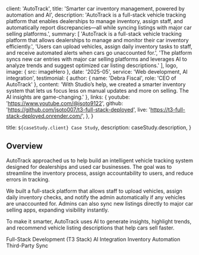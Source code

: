 
  client: 'AutoTrack',
  title: 'Smarter car inventory management, powered by automation and AI',
  description:
    'AutoTrack is a full-stack vehicle tracking platform that enables dealerships to manage inventory, assign staff, and automatically report discrepancies—all while syncing listings with major car selling platforms.',
  summary: [
    'AutoTrack is a full-stack vehicle tracking platform that allows dealerships to manage and monitor their car inventory efficiently.',
    'Users can upload vehicles, assign daily inventory tasks to staff, and receive automated alerts when cars go unaccounted for.',
    'The platform syncs new car entries with major car selling platforms and leverages AI to analyze trends and suggest optimized car listing descriptions.'
  ],
  logo,
  image: { src: imageHero },
  date: '2025-05',
  service: 'Web development, AI integration',
  testimonial: {
    author: { name: 'Debra Fiscal', role: 'CEO of AutoTrack' },
    content:
      'With Studio’s help, we created a smarter inventory system that lets us focus less on manual updates and more on selling. The AI insights are game-changing.'
  },
    links: {
    youtube: 'https://www.youtube.com/@jsoto9122',
    github: 'https://github.com/jsoto007/t3-full-stack-deployed',
    live: 'https://t3-full-stack-deployed.onrender.com/',
  },
}

  title: `${caseStudy.client} Case Study`,
  description: caseStudy.description,
}


## Overview

AutoTrack approached us to help build an intelligent vehicle tracking system designed for dealerships and used car businesses. The goal was to streamline the inventory process, assign accountability to users, and reduce errors in tracking.

We built a full-stack platform that allows staff to upload vehicles, assign daily inventory checks, and notify the admin automatically if any vehicles are unaccounted for. Admins can also sync new listings directly to major car selling apps, expanding visibility instantly.

To make it smarter, AutoTrack uses AI to generate insights, highlight trends, and recommend vehicle listing descriptions that help cars sell faster.

<TagList>
  <TagListItem>Full-Stack Development (T3 Stack)</TagListItem>
  <TagListItem>AI Integration</TagListItem>
  <TagListItem>Inventory Automation</TagListItem>
  <TagListItem>Third-Party Sync</TagListItem>
</TagList>


<StatList>
  <StatListItem value="95%" label="Inventory accuracy rate" />
  <StatListItem value="3x" label="Faster vehicle listings" />
  <StatListItem value="80%" label="Reduction in admin workload" />
  <StatListItem value="1-click" label="Multi-platform sync" />
</StatList>
